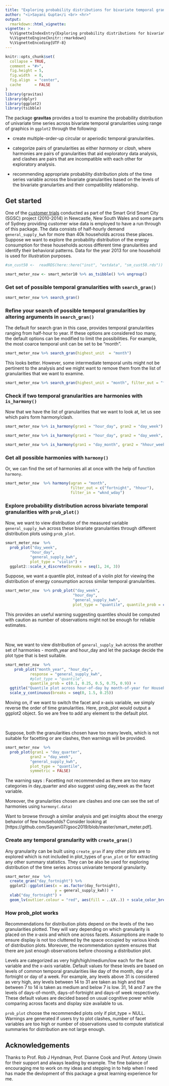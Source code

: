 ```yaml
---
title: "Exploring probability distributions for bivariate temporal granularities with gravitas"
author: "<i>Sayani Gupta</i <br> <hr>"
output: 
  rmarkdown::html_vignette:
vignette: >
  %\VignetteIndexEntry{Exploring probability distributions for bivariate temporal granularities with gravitas}
  %\VignetteEngine{knitr::rmarkdown}
  %\VignetteEncoding{UTF-8}
---
```

<!-- #Example vignette: 
https://github.com/njtierney/naniar/blob/master/vignettes/getting-started-w-naniar.Rmd -->
```r
knitr::opts_chunk$set(
  collapse = TRUE,
  comment = "#>",
  fig.height = 5,
  fig.width  = 8,
  fig.align  = "center",
  cache      = FALSE
)
library(gravitas)
library(dplyr)
library(ggplot2)
library(tsibble)
```

The package **gravitas** provides a tool to examine the probability distribution of univariate time series across bivariate temporal granularities using range of graphics in `ggplot2` through the following:  

 - create multiple-order-up circular or aperiodic temporal granularities.  
 
 - categorize pairs of granularities as either  *harmony* or *clash*, where harmonies are pairs of granularities that aid exploratory data analysis, and clashes are pairs that are incompatible with each other for exploratory analysis.  
 
 - recommending appropriate probability distribution plots of the time series variable across the bivariate granularities based on the levels of the bivariate granularties and their compatibility relationship.  

##  Get started

One of the [customer trials](https://data.gov.au/dataset/ds-dga-4e21dea3-9b87-4610-94c7-15a8a77907ef/details?q=smart-meter) conducted as part of the Smart Grid Smart City (SGSC) project (2010-2014) in Newcastle, New South Wales and some parts of Sydney providing customer wise data is employed to have a run through of this package. The data consists of half-hourly demand `general_supply_kwh` for more than 40k households across these places. Suppose we want to explore the probability distribution of the energy consumption for these households across different time granularities and identify their behavioral patterns. Data for the year 2013 for one household is used for illustration purposes. 


```r
#sm_cust50 <-  readRDS(here::here("inst", "extdata", "sm_cust50.rds"))
```

```r
smart_meter_nsw <- smart_meter10 %>% as_tsibble() %>% ungroup()
```


### Get set of possible temporal granularities with `search_gran()`

```r
smart_meter_nsw %>% search_gran()
```

### Refine your search of possible temporal granularities by altering arguments in `search_gran()`

The default for search gran in this case,  provides temporal granularities ranging from half-hour to year. If these options are considered too many, the default options can be modified to limit the possibilities. For example, the most coarce temporal unit can be set to be "month".

```r

smart_meter_nsw %>% search_gran(highest_unit  = "month")
```

This looks better. However, some intermediate temporal units might not be pertinent to the analysis and we might want to  remove them from the list of granularities that we want to examine.

```r

smart_meter_nsw %>% search_gran(highest_unit = "month", filter_out = "fortnight")
```


### Check if two temporal granularities are harmonies with `is_harmony()`

Now that we have the list of granularities that we want to look at, let us see which pairs form harmony/clash.

```r

smart_meter_nsw %>% is_harmony(gran1 = "hour_day", gran2 = "day_week")

smart_meter_nsw %>% is_harmony(gran1 = "hour_day", gran2 = "day_week", facet_h = 14)

smart_meter_nsw %>% is_harmony(gran1 = "day_month", gran2 = "hhour_week")
```


### Get all possible harmonies with `harmony()`

Or, we can find the set of harmonies all at once with the help of function `harmony`.

```r
smart_meter_nsw  %>% harmony(ugran = "month",
                             filter_out = c("fortnight", "hhour"),
                             filter_in = "wknd_wday")
```


### Explore probability distribution across bivariate temporal granularities with `prob_plot()`

Now, we want to view distribution of the measured variable `general_supply_kwh` across these bivariate granularities through different distribution plots using `prob_plot`.


```r
smart_meter_nsw  %>%
  prob_plot("day_week",
           "hour_day",
           "general_supply_kwh",
           plot_type = "violin") + 
  ggplot2::scale_x_discrete(breaks = seq(1, 24, 3))
```

Suppose, we want a quantile plot, instead of a violin plot for viewing the distribution of energy consumption across similar temporal granularities.

```r
smart_meter_nsw  %>% prob_plot("day_week",
                              "hour_day",
                              "general_supply_kwh",
                              plot_type = "quantile", quantile_prob = c(0.1, 0.25, 0.5, 0.75, 0.9))
```

This provides an useful warning suggesting quantiles should be computed with caution as number of observations might not be enough for reliable estimates.


<br>

Now, we want to view distribution of `general_supply_kwh` across the another set of harmonies - month_year and hour_day and let the package decide 
the plot type that is best suitable.

```r
smart_meter_nsw  %>%   
    prob_plot("month_year", "hour_day", 
           response = "general_supply_kwh", 
           #plot_type = "quantile", 
           quantile_prob = c(0.1, 0.25, 0.5, 0.75, 0.9)) +
  ggtitle("Quantile plot across hour-of-day by month-of-year for Household 1") +
  scale_y_continuous(breaks = seq(0, 1.5, 0.25)) 
```



Moving on, if we want to switch the facet and x-axis variable, we simply reverse the order of time granularities. Here, prob_plot would output a ggplot2 object. So we are free to add any element to the default plot.

<br>

Suppose, both the granularities chosen have too many levels, which is not suitable for facetting or are clashes, then warnings will be provided.


```r
smart_meter_nsw  %>%
  prob_plot(gran1 = "day_quarter",
           gran2 = "day_week", 
           "general_supply_kwh", 
           plot_type = "quantile",
           symmetric = FALSE) 
```

The warning says :  Facetting not recommended as there are too many categories in day_quarter and also suggest using day_week as the facet variable.

Moreover, the granularities chosen are clashes and one can see the set of harmonies using `harmony(.data)`

Want to browse through a similar analysis and get insights about the energy behavior of few households? Consider looking at [https://github.com/Sayani07/gsoc2019/blob/master/smart_meter.pdf].

### Create any temporal granularity with `create_gran()`

Any granularity can be built using `create_gran` if any other plots are to explored which is not included in plot_types of `gran_plot` or for extracting any other summary statistics. They can be also be used for exploring distribution of the time series across univariate temporal granularity.


```r
smart_meter_nsw  %>%
  create_gran("day_fortnight") %>%
  ggplot2::ggplot(aes(x = as.factor(day_fortnight),
                      y = general_supply_kwh)) + 
  xlab("day_fortnight") + 
  geom_lv(outlier.colour = "red", aes(fill = ..LV..)) + scale_color_brewer(palette = "Dark2")
```

### How prob_plot works

Recommendations for distribution plots depend on the levels of the two granularities plotted. They will vary depending on which granularity is placed on the x-axis and which one across facets. Assumptions are made to ensure display is not too cluttered by the space occupied by various kinds of distribution plots. Moreover, the recommendation system ensures that there are just enough observations before choosing a distribution plot.

Levels are categorized as very high/high/medium/low each for the facet variable and the x-axis variable. Default values for these levels are based on levels of common temporal granularities like day of the month, day of a fortnight or day of a week. For example, any levels above 31 is considered as very high, any levels between 14 to 31 are taken as high and that between 7 to 14 is taken as medium and below 7 is low. 31, 14 and 7 are the levels of days-of-month, days-of-fortnight and days-of week respectively. These default values are decided based on usual cognitive power while comparing across facets and display size available to us. 

`prob_plot` choose the recommended plots only if plot_type = NULL. Warnings are generated if users try to plot clashes, number of facet variables are too high or number of observations used to compute statistical summaries for distribution are not large enough.


## Acknowledgements

Thanks to Prof. Rob J Hyndman, Prof. Dianne Cook and Prof. Antony Unwin for their support and always leading by example. The fine balance of encouraging me to work on my ideas and stepping in to help when I need has made the devlopment of this package a great learning experience for me.
